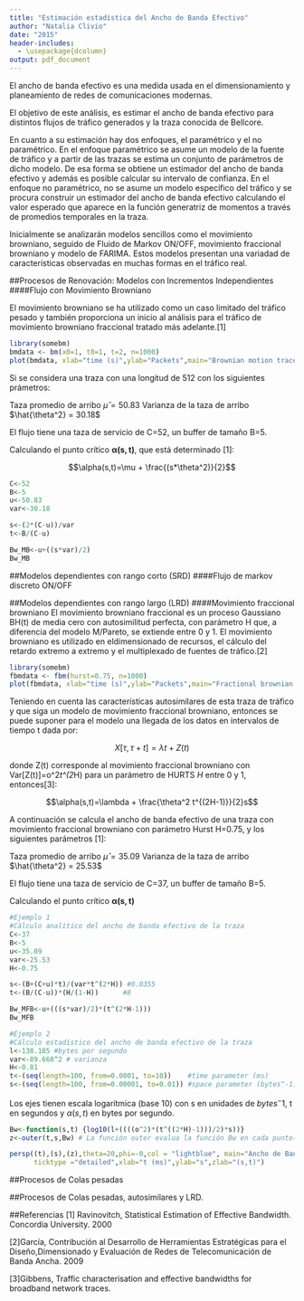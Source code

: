 ```yaml
---
title: "Estimación estadística del Ancho de Banda Efectivo"
author: "Natalia Clivio"
date: "2015"
header-includes:
  - \usepackage{dcolumn}
output: pdf_document
---
```

El ancho de banda efectivo es una medida usada en el dimensionamiento y planeamiento de redes de comunicaciones modernas. 

El objetivo de este análisis, es estimar el ancho de banda efectivo para distintos flujos de tráfico generados y la traza conocida de Bellcore.

En cuanto a su estimación hay dos enfoques, el paramétrico y el no paramétrico. En el enfoque paramétrico se asume un modelo de la fuente de tráfico y a partir de las trazas se estima un conjunto de parámetros de dicho modelo. De esa forma se obtiene un estimador del ancho de banda efectivo y además es posible calcular su intervalo de confianza. En el enfoque no paramétrico, no se asume un modelo específico del tráfico y se procura construir un estimador del ancho de banda efectivo calculando el valor esperado que aparece en la función generatriz de momentos a través de promedios temporales en la traza.

Inicialmente se analizarán modelos sencillos como el movimiento browniano, seguido de Fluido de Markov ON/OFF, movimiento fraccional browniano y modelo de FARIMA. Estos modelos presentan una variadad de características observadas en muchas formas en el tráfico real.

##Procesos de Renovación: Modelos con Incrementos Independientes
####Flujo con Movimiento Browniano

El movimiento browniano se ha utilizado como un caso limitado del tráfico pesado y también proporciona un inicio al análisis para el tráfico de movimiento browniano fraccional tratado más adelante.[1]


````r
library(somebm)
bmdata <- bm(x0=1, t0=1, t=2, n=1000)
plot(bmdata, xlab="time (s)",ylab="Packets",main="Brownian motion trace")
````

Si se considera una traza con una longitud de 512 con los siguientes prámetros:


Taza promedio de arribo $\hat{\mu} = 50.83$
Varianza de la taza de arribo $\hat{\theta^2} = 30.18$


El flujo tiene una taza de servicio de C=52, un buffer de tamaño B=5.


Calculando el punto crítico $\boldsymbol{\alpha(s,t)}$, que está determinado [1]:

$$\alpha(s,t)=\mu + \frac{(s*\theta^2)}{2}$$

````r
C<-52
B<-5
u<-50.83
var<-30.18

s<-(2*(C-u))/var
t<-B/(C-u)

Bw_MB<-u+((s*var)/2)
Bw_MB

````



##Modelos dependientes con rango corto (SRD)
####Flujo de markov discreto ON/OFF

##Modelos dependientes con rango largo (LRD)
####Movimiento fraccional browniano
El movimiento browniano fraccional es un proceso Gaussiano BH(t) de media
cero con autosimilitud perfecta, con parámetro H que, a diferencia del modelo
M/Pareto, se extiende entre 0 y 1.
El movimiento browniano es utilizado en eldimensionado de recursos, el cálculo del retardo extremo a extremo y el multiplexado de fuentes de tráfico.[2]


````r
library(somebm)
fbmdata <- fbm(hurst=0.75, n=1000)
plot(fbmdata, xlab="time (s)",ylab="Packets",main="Fractional brownian motion trace")
````

Teniendo en cuenta las características autosimilares de esta traza de tráfico y que siga un modelo de movimiento fraccional browniano,  entonces se puede suponer para el modelo una llegada de los datos en intervalos de tiempo t dada por:

$$X[\tau,\tau+t]=\lambda t+Z(t)$$
 
donde Z(t) corresponde al movimiento fraccional browniano con Var[Z(t)]=o^2*t^(2*H) para un parámetro de HURTS *H* entre 0 y 1, entonces[3]: 

$$\alpha(s,t)=\lambda + \frac{\theta^2 t^{(2H-1)}}{2}s$$

A continuación se calcula el ancho de banda efectivo de una traza con movimiento fraccional browniano con parámetro Hurst H=0.75, y los siguientes parámetros [1]:

Taza promedio de arribo $\hat{\mu} = 35.09$
Varianza de la taza de arribo $\hat{\theta^2} = 25.53$

El flujo tiene una taza de servicio de C=37, un buffer de tamaño B=5.

Calculando el punto crítico $\boldsymbol{\alpha(s,t)}$

````r
#Ejemplo 1
#Cálculo analítico del ancho de banda efectivo de la traza
C<-37
B<-5
u<-35.09
var<-25.53
H<-0.75

s<-(B+(C+u)*t)/(var*t^(2*H)) #0.0355
t<-(B/(C-u))*(H/(1-H))      #8

Bw_MFB<-u+(((s*var)/2)*(t^(2*H-1)))
Bw_MFB
````


````r
#Ejemplo 2
#Cálculo estadístico del ancho de banda efectivo de la traza
l<-138.185 #bytes por segundo
var<-89.668^2 # varianza 
H<-0.81
t<-(seq(length=100, from=0.0001, to=10))    #time parameter (ms)
s<-(seq(length=100, from=0.00001, to=0.01)) #space parameter (bytes^-1)

````

Los ejes tienen escala logarítmica (base 10) con s en unidades de $bytes^-1$, t en segundos y $\alpha(s,t)$ en bytes por segundo.

````r
Bw<-function(s,t) {log10(l+((((o^2)*(t^((2*H)-1)))/2)*s))}   
z<-outer(t,s,Bw) # La función outer evalua la función Bw en cada punto(si,tj)

persp((t),(s),(z),theta=20,phi=-0,col = "lightblue", main="Ancho de Banda Efectivo",
      ticktype ="detailed",xlab="t (ms)",ylab="s",zlab="(s,t)")  
````



##Procesos de Colas pesadas


##Procesos de Colas pesadas, autosimilares y LRD.




##Referencias
[1] Ravinovitch, Statistical Estimation of Effective Bandwidth. Concordia University. 2000

[2]García, Contribución al Desarrollo de Herramientas Estratégicas para el Diseño,Dimensionado y Evaluación de Redes de Telecomunicación de Banda Ancha. 2009

[3]Gibbens, Traffic characterisation and effective bandwidths for broadband network traces.